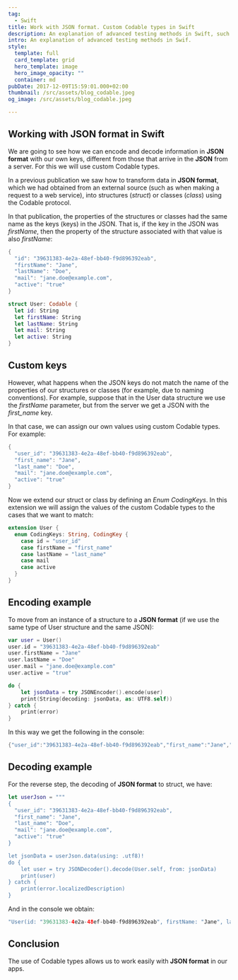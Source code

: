 ```yaml
---
tag:
  - Swift
title: Work with JSON format. Custom Codable types in Swift
description: An explanation of advanced testing methods in Swift, such as mocking and stubbing, and how to utilize them to create tests that are more useful. Additionally covered are examples and recommended practices for testing complex or difficult-to-predict behavior with mock objects and stubs, testing asynchronous code, and decoupling code from its dependencies.
intro: An explanation of advanced testing methods in Swif.
style:
  template: full
  card_template: grid
  hero_template: image
  hero_image_opacity: ""
  container: md
pubDate: 2017-12-09T15:59:01.000+02:00
thumbnail: /src/assets/blog_codable.jpeg
og_image: /src/assets/blog_codable.jpeg

---
```


## Working with JSON format in Swift

We are going to see how we can encode and decode information in **JSON format** with our own keys, different from those that arrive in the **JSON** from a server. For this we will use custom Codable types.

In a previous publication we saw how to transform data in **JSON format**, which we had obtained from an external source (such as when making a request to a web service), into structures (*struct*) or classes (*class*) using the Codable protocol.




In that publication, the properties of the structures or classes had the same name as the keys (keys) in the JSON. That is, if the key in the JSON was *firstName*, then the property of the structure associated with that value is also *firstName*:

```swift
{
  "id": "39631383-4e2a-48ef-bb40-f9d896392eab",
  "firstName": "Jane",
  "lastName": "Doe",
  "mail": "jane.doe@example.com",
  "active": "true"
}

struct User: Codable {
  let id: String
  let firstName: String
  let lastName: String
  let mail: String
  let active: String
}
```

## Custom keys

However, what happens when the JSON keys do not match the name of the properties of our structures or classes (for example, due to naming conventions). For example, suppose that in the User data structure we use the *firstName* parameter, but from the server we get a JSON with the *first_name* key.

In that case, we can assign our own values ​​using custom Codable types. For example:

```swift
{
  "user_id": "39631383-4e2a-48ef-bb40-f9d896392eab",
  "first_name": "Jane",
  "last_name": "Doe",
  "mail": "jane.doe@example.com",
  "active": "true"
}
```

Now we extend our struct or class by defining an *Enum CodingKeys*. In this extension we will assign the values ​​of the custom Codable types to the cases that we want to match:

```swift
extension User {
  enum CodingKeys: String, CodingKey {
    case id = "user_id"
    case firstName = "first_name"
    case lastName = "last_name"
    case mail
    case active
  }
}
```

## Encoding example

To move from an instance of a structure to a **JSON format** (if we use the same type of User structure and the same JSON):

```swift
var user = User()
user.id = "39631383-4e2a-48ef-bb40-f9d896392eab"
user.firstName = "Jane"
user.lastName = "Doe"
user.mail = "jane.doe@example.com"
user.active = "true"

do {
    let jsonData = try JSONEncoder().encode(user)
    print(String(decoding: jsonData, as: UTF8.self))
} catch {
    print(error)
}
```

In this way we get the following in the console:

```swift
{"user_id":"39631383-4e2a-48ef-bb40-f9d896392eab","first_name":"Jane","last_name":"Doe","mail":"jane.doe@example.com","active":"true"}
```

## Decoding example

For the reverse step, the decoding of **JSON format** to struct, we have:

```swift
let userJson = """
{
  "user_id": "39631383-4e2a-48ef-bb40-f9d896392eab",
  "first_name": "Jane",
  "last_name": "Doe",
  "mail": "jane.doe@example.com",
  "active": "true"
}

let jsonData = userJson.data(using: .utf8)!
do {
    let user = try JSONDecoder().decode(User.self, from: jsonData)
    print(user)
} catch {
    print(error.localizedDescription)
}
```

And in the console we obtain:

```swift
"User(id: "39631383-4e2a-48ef-bb40-f9d896392eab", firstName: "Jane", lastName: "Doe", mail: "jane.doe@example.com", active: "true")"
```




## Conclusion
The use of Codable types allows us to work easily with **JSON format** in our apps.